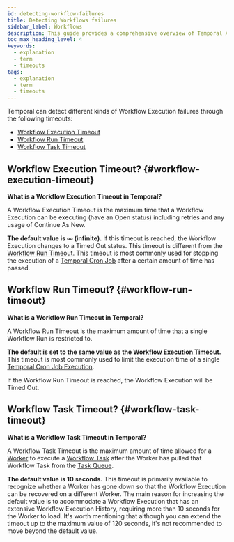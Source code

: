 ```yaml
---
id: detecting-workflow-failures
title: Detecting Workflows failures
sidebar_label: Workflows
description: This guide provides a comprehensive overview of Temporal Activities.
toc_max_heading_level: 4
keywords:
  - explanation
  - term
  - timeouts
tags:
  - explanation
  - term
  - timeouts
---
```



Temporal can detect different kinds of Workflow Execution failures through the following timeouts:

- [Workflow Execution Timeout](#workflow-execution-timeout)
- [Workflow Run Timeout](#workflow-run-timeout)
- [Workflow Task Timeout](#workflow-task-timeout)

## Workflow Execution Timeout? {#workflow-execution-timeout}

**What is a Workflow Execution Timeout in Temporal?**

A Workflow Execution Timeout is the maximum time that a Workflow Execution can be executing (have an Open status) including retries and any usage of Continue As New.

<RelatedReadContainer>
    <RelatedReadItem path="/dev-guide/go/features#workflow-timeouts" text="Set a Workflow Execution Timeout using the Go SDK" archetype="feature-guide" />
    <RelatedReadItem path="/dev-guide/java/features#workflow-timeouts" text="Set a Workflow Execution Timeout using the Java SDK" archetype="feature-guide" />
    <RelatedReadItem path="/dev-guide/php/features#workflow-timeouts" text="Set a Workflow Execution Timeout using the PHP SDK" archetype="feature-guide" />
    <RelatedReadItem path="/dev-guide/python/features#workflow-timeouts" text="Set a Workflow Execution Timeout using the Python SDK" archetype="feature-guide" />
    <RelatedReadItem path="/dev-guide/typescript/features#workflow-timeouts" text="Set a Workflow Execution Timeout using the TypeScript SDK" archetype="feature-guide" />
</RelatedReadContainer>

<PrettyImage src="/diagrams/workflow-execution-timeout.svg" title="Workflow Execution Timeout period" />

**The default value is ∞ (infinite).**
If this timeout is reached, the Workflow Execution changes to a Timed Out status.
This timeout is different from the [Workflow Run Timeout](#workflow-run-timeout).
This timeout is most commonly used for stopping the execution of a [Temporal Cron Job](/workflows#temporal-cron-job) after a certain amount of time has passed.

## Workflow Run Timeout? {#workflow-run-timeout}

**What is a Workflow Run Timeout in Temporal?**

A Workflow Run Timeout is the maximum amount of time that a single Workflow Run is restricted to.

<RelatedReadContainer>
    <RelatedReadItem path="/dev-guide/go/features#workflow-timeouts" text="Set a Workflow Run Timeout using the Go SDK" archetype="feature-guide" />
    <RelatedReadItem path="/dev-guide/java/features#workflow-timeouts" text="Set a Workflow Run Timeout using the Java SDK" archetype="feature-guide" />
    <RelatedReadItem path="/dev-guide/php/features#workflow-timeouts" text="Set a Workflow Run Timeout using the PHP SDK" archetype="feature-guide" />
    <RelatedReadItem path="/dev-guide/python/features#workflow-timeouts" text="Set a Workflow Run Timeout using the Python SDK" archetype="feature-guide" />
    <RelatedReadItem path="/dev-guide/typescript/features#workflow-timeouts" text="Set a Workflow Run Timeout using the TypeScript SDK" archetype="feature-guide" />
</RelatedReadContainer>

<PrettyImage src="/diagrams/workflow-run-timeout.svg" title="Workflow Run Timeout period" />

**The default is set to the same value as the [Workflow Execution Timeout](#workflow-execution-timeout).**
This timeout is most commonly used to limit the execution time of a single [Temporal Cron Job Execution](/workflows#temporal-cron-job).

If the Workflow Run Timeout is reached, the Workflow Execution will be Timed Out.

## Workflow Task Timeout? {#workflow-task-timeout}

**What is a Workflow Task Timeout in Temporal?**

A Workflow Task Timeout is the maximum amount of time allowed for a [Worker](/workers#worker) to execute a [Workflow Task](/workers#workflow-task) after the Worker has pulled that Workflow Task from the [Task Queue](/workers#task-queue).

<RelatedReadContainer>
    <RelatedReadItem path="/dev-guide/go/features#workflow-timeouts" text="Set a Workflow Task Timeout using the Go SDK" archetype="feature-guide" />
    <RelatedReadItem path="/dev-guide/java/features#workflow-timeouts" text="Set a Workflow Task Timeout using the Java SDK" archetype="feature-guide" />
    <RelatedReadItem path="/dev-guide/php/features#workflow-timeouts" text="Set a Workflow Task Timeout using the PHP SDK" archetype="feature-guide" />
    <RelatedReadItem path="/dev-guide/python/features#workflow-timeouts" text="Set a Workflow Task Timeout using the Python SDK" archetype="feature-guide" />
    <RelatedReadItem path="/dev-guide/typescript/features#workflow-timeouts" text="Set a Workflow Task Timeout using the TypeScript SDK" archetype="feature-guide" />
</RelatedReadContainer>

<PrettyImage src="/diagrams/workflow-task-timeout.svg" title="Workflow Task Timeout period" />

**The default value is 10 seconds.**
This timeout is primarily available to recognize whether a Worker has gone down so that the Workflow Execution can be recovered on a different Worker.
The main reason for increasing the default value is to accommodate a Workflow Execution that has an extensive Workflow Execution History, requiring more than 10 seconds for the Worker to load.
It's worth mentioning that although you can extend the timeout up to the maximum value of 120 seconds, it's not recommended to move beyond the default value.
